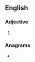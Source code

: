 ==English==

===Adjective===
{{head|en|adjective comparative form}}

# {{en-comparative of|acute}}

===Anagrams===
* {{anagrams|en|acture|cauter|curate}}